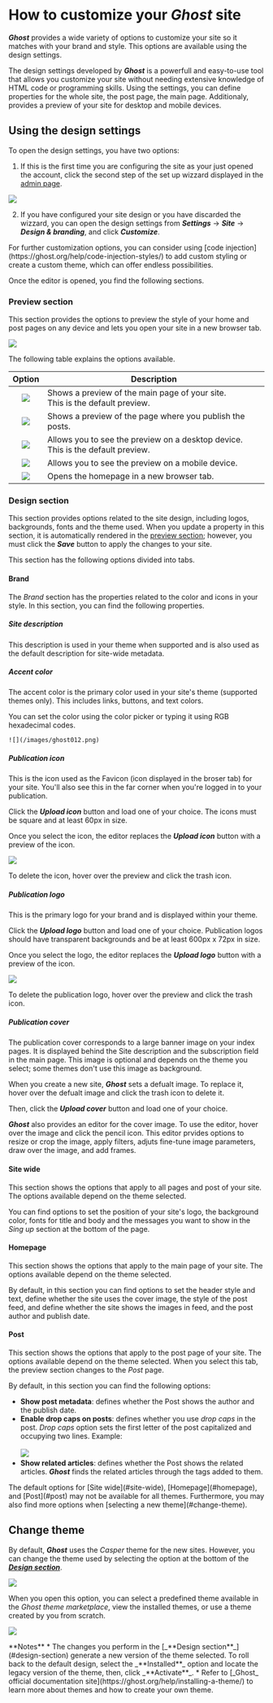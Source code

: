 
# How to customize your _Ghost_ site

_**Ghost**_ provides a wide variety of options to customize your site so it matches with your brand and style. This options are available using the design settings.

The design settings developed by _**Ghost**_ is a powerfull and easy-to-use tool that allows you customize your site without needing extensive knowledge of HTML code or programming skills. Using the settings, you can define properties for the whole site, the post page, the main page. Additionaly, provides a preview of your site for desktop and mobile devices.

## Using the design settings

To open the design settings, you have two options: 

1. If this is the first time you are configuring the site as your just opened the account, click the second step of the set up wizzard displayed in the [admin page](/ghost/ghost-account#admin-page).

![](/images/ghost005.png)

2. If you have configured your site design or you have discarded the wizzard, you can open the design settings from _**Settings**_ → _**Site**_ → _**Design & branding**_, and click _**Customize**_.

<Callout type="info">
  For further customization options, you can consider using [code injection](https://ghost.org/help/code-injection-styles/) to add custom styling or create a custom theme, which can offer endless possibilities.
</Callout>

Once the editor is opened, you find the following sections.

### Preview section

This section provides the options to preview the style of your home and post pages on any device and lets you open your site in a new browser tab.

![](/images/ghost006.png)

The following table explains the options available.

| Option | Description |
|:-:|---|
| ![](/images/ghost007.png) | Shows a preview of the main page of your site.<br />This is the default preview. |
| ![](/images/ghost008.png) | Shows a preview of the page where you publish the posts. |
| ![](/images/ghost009.png) | Allows you to see the preview on a desktop device.<br />This is the default preview. |
| ![](/images/ghost010.png) | Allows you to see the preview on a mobile device. |
| ![](/images/ghost011.png) | Opens the homepage in a new browser tab. |

### Design section

This section provides options related to the site design, including logos, backgrounds, fonts and the theme used. When you update a property in this section, it is automatically rendered in the [preview section](#preview-section); however, you must click the _**Save**_ button to apply the changes to your site.

This section has the following options divided into tabs.

#### Brand

The _Brand_ section has the properties related to the color and icons in your style. In this section, you can find the following properties.

##### Site description
This description is used in your theme when supported and is also used as the default description for site-wide metadata.

##### Accent color
The accent color is the primary color used in your site's theme (supported themes only). This includes links, buttons, and text colors.

<Callout type="info">
    You can set the color using the color picker or typing it using RGB hexadecimal codes.

    ![](/images/ghost012.png)
</Callout>

##### Publication icon
This is the icon used as the Favicon (icon displayed in the broser tab) for your site. You'll also see this in the far corner when you're logged in to your publication. 

Click the _**Upload icon**_ button and load one of your choice. The icons must be square and at least 60px in size.

Once you select the icon, the editor replaces the _**Upload icon**_ button with a preview of the icon.

![](/images/ghost013.png)

To delete the icon, hover over the preview and click the trash icon.

##### Publication logo
This is the primary logo for your brand and is displayed within your theme. 

Click the _**Upload logo**_ button and load one of your choice. Publication logos should have transparent backgrounds and be at least 600px x 72px in size.

Once you select the logo, the editor replaces the _**Upload logo**_ button with a preview of the icon.

![](/images/ghost014.png)

To delete the publication logo, hover over the preview and click the trash icon.

##### Publication cover
The publication cover corresponds to a large banner image on your index pages. It is displayed behind the Site description and the subscription field in the main page. This image is optional and depends on the theme you select; some themes don't use this image as background. 

When you create a new site, _**Ghost**_ sets a defualt image. To replace it, hover over the defualt image and click the trash icon to delete it.

Then, click the _**Upload cover**_ button and load one of your choice.

_**Ghost**_ also provides an editor for the cover image. To use the editor, hover over the image and click the pencil icon. This editor prvides options to resize or crop the image, apply filters, adjuts fine-tune image parameters, draw over the image, and add frames.

#### Site wide

This section shows the options that apply to all pages and post of your site. The options available depend on the theme selected. 

You can find options to set the position of your site's logo, the background color, fonts for title and body and the messages you want to show in the _Sing up_ section at the bottom of the page.

#### Homepage

This section shows the options that apply to the main page of your site. The options available depend on the theme selected.

By default, in this section you can find options to set the header style and text, define whether the site uses the cover image, the style of the post feed, and define whether the site shows the images in feed, and the post author and publish date.

#### Post

This section shows the options that apply to the post page of your site. The options available depend on the theme selected. When you select this tab, the preview section changes to the _Post_ page.

By default, in this section you can find the following options:

* **Show post metadata**: defines whether the Post shows the author and the publish date. 
* **Enable drop caps on posts**: defines whether you use _drop caps_ in the post. _Drop caps_ option sets the first letter of the post capitalized and occupying two lines. Example:<br /><br />![](/images/ghost015.png)
* **Show related articles**: defines whether the Post shows the related articles. _**Ghost**_ finds the related articles through the tags added to them.

<Callout type="warning" emoji="⚠️">
    The default options for [Site wide](#site-wide), [Homepage](#homepage), and [Post](#post) may not be available for all themes. Furthermore, you may also find more options when [selecting a new theme](#change-theme).
</Callout>

## Change theme

By default, _**Ghost**_ uses the _Casper_ theme for the new sites. However, you can change the theme used by selecting the option at the bottom of the [_**Design section**_](#design-section).

![](/images/ghost016.png)

When you open this option, you can select a predefined theme available in the _Ghost theme marketplace_, view the installed themes, or use a theme created by you from scratch.

![](/images/ghost017.png)

<Callout type="info">
    **Notes**
    * The changes you perform in the [_**Design section**_](#design-section) generate a new version of the theme selected. To roll back to the default design, select the _**Installed**_ option and locate the legacy version of the theme, then, click _**Activate**_.
    * Refer to [_Ghost_ official documentation site](https://ghost.org/help/installing-a-theme/) to learn more about themes and how to create your own theme.
</Callout>
